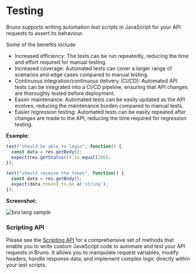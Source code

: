 # Testing

Bruno supports writing automation test scripts in JavaScript for your API requests to assert its behaviour.

Some of the benefits include
- Increased efficiency: The tests can be run repeatedly, reducing the time and effort required for manual testing.
- Increased coverage: Automated tests can cover a larger range of scenarios and edge cases compared to manual testing.
- Continuous integration/continuous delivery (CI/CD): Automated API tests can be integrated into a CI/CD pipeline, ensuring that API changes are thoroughly tested before deployment.
- Easier maintenance: Automated tests can be easily updated as the API evolves, reducing the maintenance burden compared to manual tests.
- Easier regression testing: Automated tests can be easily repeated after changes are made to the API, reducing the time required for regression testing.

**Example:**
```javascript
test("should be able to login", function() {
  const data = res.getBody();
  expect(res.getStatus()).to.equal(200);
});

test("should receive the token", function() {
  const data = res.getBody();
  expect(data.token).to.be.a('string');
});
```

**Screenshot:**

![bru lang sample](/screenshots/testing.webp)

### Scripting API
Please see the [Scripting API](../script/javascript-reference) for a comprehensive set of methods that enable you to write custom JavaScript code to automate and test your API requests in Bruno. It allows you to manipulate request variables, modify headers, handle response data, and implement complex logic directly within your test scripts.